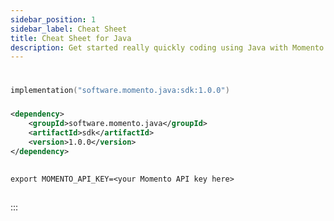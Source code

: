 ```yaml
---
sidebar_position: 1
sidebar_label: Cheat Sheet
title: Cheat Sheet for Java
description: Get started really quickly coding using Java with Momento Cache
---
```




#



##



###

```kotlin
implementation("software.momento.java:sdk:1.0.0")
```

###

```xml
<dependency>
    <groupId>software.momento.java</groupId>
    <artifactId>sdk</artifactId>
    <version>1.0.0</version>
</dependency>
```

##



    export MOMENTO_API_KEY=<your Momento API key here>

##





##





##





##





##





##





:::
